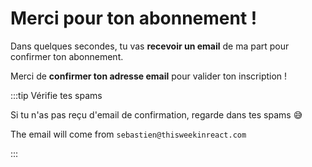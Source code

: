 # Merci pour ton abonnement !

Dans quelques secondes, tu vas **recevoir un email** de ma part pour confirmer ton abonnement.

Merci de **confirmer ton adresse email** pour valider ton inscription !

:::tip Vérifie tes spams

Si tu n'as pas reçu d'email de confirmation, regarde dans tes spams 😅

The email will come from `sebastien@thisweekinreact.com`

:::
